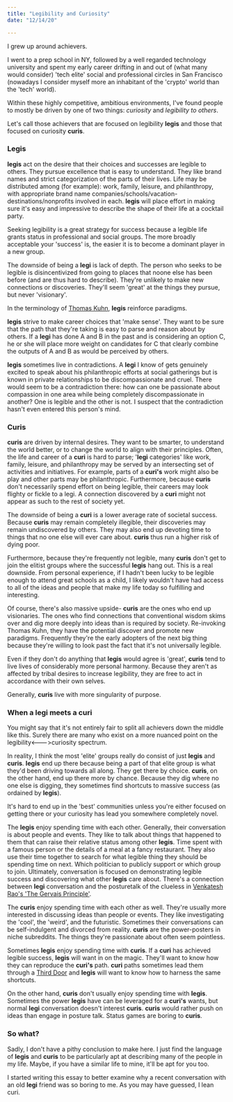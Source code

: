 ```yaml
---
title: "Legibility and Curiosity"
date: "12/14/20"

---
```


I grew up around achievers.

I went to a prep school in NY, followed by a well regarded technology university and spent my early career drifting in and out of (what many would consider) 'tech elite' social and professional circles in San Francisco (nowadays I consider myself more an inhabitant of the 'crypto' world than the 'tech' world).

Within these highly competitive, ambitious environments, I've found people to mostly be driven by one of two things: *curiosity* and *legibility to others*.

Let's call those achievers that are focused on legibility **legis** and those that focused on curiosity **curis**.

### Legis

**legis** act on the desire that their choices and successes are legible to others. They pursue excellence that is easy to understand. They like brand names and strict categorization of the parts of their lives. Life may be distributed among (for example): work, family, leisure, and philanthropy, with appropriate brand name companies/schools/vacation-destinations/nonprofits involved in each. **legis** will place effort in making sure it's easy and impressive to describe the shape of their life at a cocktail party.

Seeking legibility is a great strategy for success because a legible life grants status in professional and social groups. The more broadly acceptable your 'success' is, the easier it is to become a dominant player in a new group.

The downside of being a **legi** is lack of depth. The person who seeks to be legible is disincentivized from going to places that noone else has been before (and are thus hard to describe). They're unlikely to make new connections or discoveries. They'll seem 'great' at the things they pursue, but never 'visionary'.

In the terminology of [Thomas Kuhn](https://en.wikipedia.org/wiki/The_Structure_of_Scientific_Revolutions), **legis** reinforce paradigms.

**legis** strive to make career choices that 'make sense'. They want to be sure that the path that they're taking is easy to parse and reason about by others. If a **legi** has done A and B in the past and is considering an option C, he or she will place more weight on candidates for C that clearly combine the outputs of A and B as would be perceived by others.

**legis** sometimes live in contradictions. A **legi** I know of gets genuinely excited to speak about his philanthropic efforts at social gatherings but is known in private relationships to be discompassionate and cruel. There would seem to be a contradiction there: how can one be passionate about compassion in one area while being completely discompassionate in another? One is legible and the other is not. I suspect that the contradiction hasn't even entered this person's mind.

### Curis

**curis** are driven by internal desires. They want to be smarter, to understand the world better, or to change the world to align with their principles. Often, the life and career of a **curi** is hard to parse; '**legi** categories' like work, family, leisure, and philanthropy may be served by an intersecting set of activities and initiatives. For example, parts of a **curi's** work might also be play and other parts may be philanthropic. Furthermore, because **curis** don't necessarily spend effort on being legible, their careers may look flighty or fickle to a legi. A connection discovered by a **curi** might not appear as such to the rest of society yet.

The downside of being a **curi** is a lower average rate of societal success. Because **curis** may remain completely illegible, their discoveries may remain undiscovered by others. They may also end up devoting time to things that no one else will ever care about. **curis** thus run a higher risk of dying poor.

Furthermore, because they're frequently not legible, many **curis** don't get to join the elitist groups where the successful **legis** hang out. This is a real downside. From personal experience, if I hadn't been lucky to be legible enough to attend great schools as a child, I likely wouldn't have had access to all of the ideas and people that make my life today so fulfilling and interesting.

Of course, there's also massive upside- **curis** are the ones who end up visionaries. The ones who find connections that conventional wisdom skims over and dig more deeply into ideas than is required by society. Re-invoking Thomas Kuhn, they have the potential discover and promote new paradigms. Frequently they're the early adopters of the next big thing because they're willing to look past the fact that it's not universally legible.

Even if they don't do anything that **legis** would agree is 'great', **curis** tend to live lives of considerably more personal harmony. Because they aren't as affected by tribal desires to increase legibility, they are free to act in accordance with their own selves.

Generally, **curis** live with more singularity of purpose.

### When a legi meets a curi

You might say that it's not entirely fair to split all achievers down the middle like this. Surely there are many who exist on a more nuanced point on the legibility\<--->curiosity spectrum.

In reality, I think the most 'elite' groups really do consist of just **legis** and **curis**. **legis** end up there because being a part of that elite group is what they'd been driving towards all along. They get there by choice. **curis**, on the other hand, end up there more by chance. Because they dig where no one else is digging, they sometimes find shortcuts to massive success (as ordained by **legis**).

It's hard to end up in the 'best' communities unless you're either focused on getting there or your curiosity has lead you somewhere completely novel.

The **legis** enjoy spending time with each other. Generally, their conversation is about people and events. They like to talk about things that happened to them that can raise their relative status among other **legis**. Time spent with a famous person or the details of a meal at a fancy restaurant. They also use their time together to search for what legible thing they should be spending time on next. Which politician to publicly support or which group to join. Ultimately, conversation is focused on demonstrating legible success and discovering what other **legis** care about. There's a connection between **legi** conversation and the posturetalk of the clueless in [Venkatesh Rao's 'The Gervais Principle'](https://www.ribbonfarm.com/2009/10/07/the-gervais-principle-or-the-office-according-to-the-office/).

The **curis** enjoy spending time with each other as well. They're usually more interested in discussing ideas than people or events. They like investigating the 'cool', the 'weird', and the futuristic. Sometimes their conversations can be self-indulgent and divorced from reality. **curis** are the power-posters in niche subreddits. The things they're passionate about often seem pointless.

Sometimes **legis** enjoy spending time with **curis**. If a **curi** has achieved legible success, **legis** will want in on the magic. They'll want to know how they can reproduce the **curi's** path. **curi** paths sometimes lead them through a [Third Door](https://www.amazon.com/dp/B076NS2JSW/ref=dp-kindle-redirect?_encoding=UTF8&btkr=1) and **legis** will want to know how to harness the same shortcuts.

On the other hand, **curis** don't usually enjoy spending time with **legis**. Sometimes the power **legis** have can be leveraged for a **curi's** wants, but normal **legi** conversation doesn't interest **curis**. **curis** would rather push on ideas than engage in posture talk. Status games are boring to **curis**.

### So what?

Sadly, I don't have a pithy conclusion to make here. I just find the language of **legis** and **curis** to be particularly apt at describing many of the people in my life. Maybe, if you have a similar life to mine, it'll be apt for you too.

I started writing this essay to better examine why a recent conversation with an old **legi** friend was so boring to me. As you may have guessed, I lean curi.